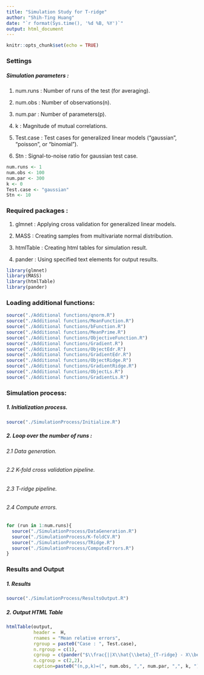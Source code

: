 ```yaml
---
title: "Simulation Study for T-ridge"
author: "Shih-Ting Huang"
date: "`r format(Sys.time(), '%d %B, %Y')`"
output: html_document
---
```


```r
knitr::opts_chunk$set(echo = TRUE)
```

### Settings

##### Simulation parameters : 
1. num.runs : Number of runs of the test (for averaging). 

2. num.obs : Number of observations(n). 

3. num.par : Number of parameters(p). 

4. k : Magnitude of mutual correlations. 

5. Test.case : Test cases for generalized linear models ("gaussian", "poisson", or "binomial"). 

6. Stn : Signal-to-noise ratio for gaussian test case. 

```r
num.runs <- 1  
num.obs <- 100 
num.par <- 300 
k <- 0 
Test.case <- "gaussian"
Stn <- 10
```


### Required packages :

1. glmnet : Applying cross validation for generalized linear models.

2. MASS : Creating samples from multivariate normal distribution. 

3. htmlTable : Creating html tables for simulation result.

4. pander : Using specified text elements for output results.

```r
library(glmnet) 
library(MASS) 
library(htmlTable)
library(pander)
```

### Loading additional functions:

```r
source("./Additional functions/qnorm.R")
source("./Additional functions/MeanFunction.R")
source("./Additional functions/bFunction.R")
source("./Additional functions/MeanPrime.R")
source("./Additional functions/ObjectiveFunction.R")
source("./Additional functions/Gradient.R")
source("./Additional functions/ObjectEdr.R")
source("./Additional functions/GradientEdr.R")
source("./Additional functions/ObjectRidge.R")
source("./Additional functions/GradientRidge.R")
source("./Additional functions/ObjectLs.R")
source("./Additional functions/GradientLs.R")
```

### Simulation process:

##### 1. Initialization process.

```r
source("./SimulationProcess/Initialize.R")
```

##### 2. Loop over the number of runs : 

###### 2.1 Data generation.

###### 2.2 K-fold cross validation pipeline.

###### 2.3 T-ridge pipeline.

###### 2.4 Compute errors.

```r
for (run in 1:num.runs){
  source("./SimulationProcess/DataGeneration.R")
  source("./SimulationProcess/K-foldCV.R")
  source("./SimulationProcess/TRidge.R")
  source("./SimulationProcess/ComputeErrors.R")
}
```

### Results and Output

##### 1. Results

```r
source("./SimulationProcess/ResultsOutput.R")
```

##### 2. Output HTML Table

```r
htmlTable(output,
          header =  H,
          rnames = "Mean relative errors",
          rgroup = paste0("Case : ", Test.case),
          n.rgroup = c(1),
          cgroup = c(pander("$\\frac{||X\\hat{\\beta}_{T-ridge} - X\\beta^{*}||_{2}}{||X\\beta^{*}||_{2}}$"), pander("$\\frac{||\\hat{\\beta}_{T-ridge} - \\beta^{*}||_{2}}{||\\beta^{*}||_{2}}$")),
          n.cgroup = c(2,2), 
          caption=paste0("(n,p,k)=(", num.obs, ",", num.par, ",", k, ")"))
```

